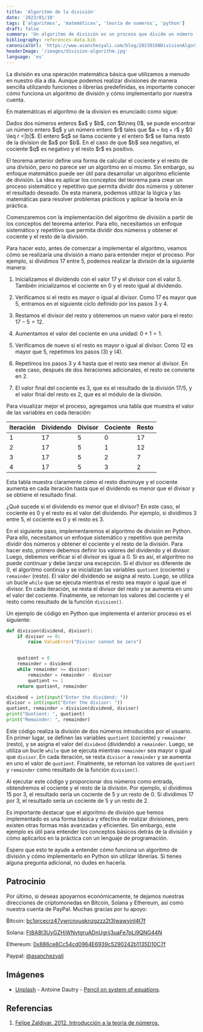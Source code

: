 ```yaml
---
title: 'Algoritmo de la división'
date: '2023/01/10'
tags: ['algoritmos', 'matemáticas', 'teoría de numeros', 'python']
draft: false
summary: 'Un algoritmo de división es un proceso que divide un número (llamado el dividendo) por otro número (llamado el divisor) y obtiene el cociente y el resto de la división. Se puede implementar un algoritmo de división en Python utilizando un ciclo while y restando el divisor del dividendo en cada iteración. Conocer cómo funciona un algoritmo de división y cómo implementarlo por nuestra cuenta es útil para entender mejor cómo funcionan las divisiones y puede ser útil en situaciones donde no podemos utilizar librerías o funciones predefinidas.'
bibliography: references-data.bib
canonicalUrl: 'https://www.asanchezyali.com/blog/20230108DivisionAlgorithm/'
headerImage: '/images/division-algorithm.jpg'
language: 'es'
---
```


La división es una operación matemática básica que utilizamos a menudo en nuestro día a día. Aunque podemos realizar divisiones de manera sencilla utilizando funciones o librerías predefinidas, es importante conocer cómo funciona un algoritmo de división y cómo implementarlo por nuestra cuenta. 

En matemáticas el algoritmo de la division es enunciado como sigue:

<div className="italic text-gray-50">Dados dos números enteros $a$ y $b$, con $b\neq 0$, se puede encontrar un número entero $q$ y un número entero $r$ tales que $a = bq + r$ y $0 \leq r <|b|$. El entero $q$ se llama cociente y el entero $r$ se llama resto de la division de $a$ por $b$. En el caso de que $b$ sea negativo, el cociente $q$ es negativo y el resto $r$ es positivo.</div>

El teorema anterior define una forma de calcular el cociente y el resto de una división, pero no parece ser un algoritmo en sí mismo. Sin embargo, su enfoque matemático puede ser útil para desarrollar un algoritmo eficiente de división. La idea es aplicar los conceptos del teorema para crear un proceso sistemático y repetitivo que permita dividir dos números y obtener el resultado deseado. De esta manera, podemos utilizar la lógica y las matemáticas para resolver problemas prácticos y aplicar la teoría en la práctica.

Comenzaremos con la implementación del algoritmo de división a partir de los conceptos del teorema anterior. Para ello, necesitamos un enfoque sistemático y repetitivo que permita dividir dos números y obtener el cociente y el resto de la división.

Para hacer esto, antes de comenzar a implementar el algoritmo, veamos cómo se realizaría una división a mano para entender mejor el proceso. Por ejemplo, si dividimos $17$ entre $5$, podemos realizar la división de la siguiente manera:

1. Inicializamos el dividendo con el valor $17$ y el divisor con el valor $5$. También inicializamos el cociente en $0$ y el resto igual al dividendo.

2. Verificamos si el resto es mayor o igual al divisor. Como $17$ es mayor que $5$, entramos en el siguiente ciclo definido por los pasos $3$ y $4$.

3. Restamos el divisor del resto y obtenemos un nuevo valor para el resto: $17 - 5 = 12$.

4. Aumentamos el valor del cociente en una unidad: $0 + 1 = 1$.

5. Verificamos de nuevo si el resto es mayor o igual al divisor. Como $12$ es mayor que $5$, repetimos los pasos (3) y (4).

6. Repetimos los pasos $3$ y $4$ hasta que el resto sea menor al divisor. En este caso, después de dos iteraciones adicionales, el resto se convierte en $2$.

7. El valor final del cociente es $3$, que es el resultado de la división $17 / 5$, y el valor final del resto es $2$, que es el módulo de la división.

Para visualizar mejor el proceso, agregamos una tabla que muestra el valor de las variables en cada iteración:


| Iteración | Dividendo | Divisor | Cociente | Resto |
|-----------|-----------|---------|----------|-------|
| 1         | 17        | 5       | 0        | 17    |
| 2         | 17        | 5       | 1        | 12    |
| 3         | 17        | 5       | 2        | 7     |
| 4         | 17        | 5       | 3        | 2     |

Esta tabla muestra claramente cómo el resto disminuye y el cociente aumenta en cada iteración hasta que el dividendo es menor que el divisor y se obtiene el resultado final.

¿Qué sucede si el dividendo es menor que el divisor? En este caso, el cociente es $0$ y el resto es el valor del dividendo. Por ejemplo, si dividimos $3$ entre $5$, el cociente es $0$ y el resto es $3$.


En el siguiente paso, implementaremos el algoritmo de división en Python. Para ello, necesitamos un enfoque sistemático y repetitivo que permita dividir dos números y obtener el cociente y el resto de la división. Para hacer esto, primero debemos definir los valores del dividendo y el divisor. Luego, debemos verificar si el divisor es igual a $0$. Si es así, el algoritmo no puede continuar y debe lanzar una excepción. Si el divisor es diferente de $0$, el algoritmo continúa y se inicializan las variables `quotient` (cociente) y `remainder` (resto). El valor del dividendo se asigna al resto. Luego, se utiliza un bucle `while` que se ejecuta mientras el resto sea mayor o igual que el divisor. En cada iteración, se resta el divisor del resto y se aumenta en uno el valor del cociente. Finalmente, se retornan los valores del cociente y el resto como resultado de la función `division()`.

Un ejemplo de código en Python que implementa el anterior proceso es el siguiente:

```python
def division(dividend, divisor):
    if divisor == 0:
        raise ValueError("Divisor cannot be zero")


    quotient = 0
    remainder = dividend
    while remainder >= divisor:
        remainder = remainder - divisor
        quotient += 1
    return quotient, remainder

dividend = int(input("Enter the dividend: "))
divisor = int(input("Enter the divisor: "))
quotient, remainder = division(dividend, divisor)
print("Quotient: ", quotient)
print("Remainder: ", remainder)
```

Este código realiza la división de dos números introducidos por el usuario. En primer lugar, se definen las variables `quotient` (cociente) y `remainder` (resto), y se asigna el valor del `dividend` (dividendo) a `remainder`. Luego, se utiliza un bucle `while` que se ejecuta mientras `remainder` sea mayor o igual que `divisor`. En cada iteración, se resta `divisor` a `remainder` y se aumenta en uno el valor de `quotient`. Finalmente, se retornan los valores de `quotient` y `remainder` como resultado de la función `division()`.

Al ejecutar este código y proporcionar dos números como entrada, obtendremos el cociente y el resto de la división. Por ejemplo, si dividimos $15$ por $3$, el resultado sería un cociente de $5$ y un resto de $0$. Si dividimos $17$ por $3$, el resultado sería un cociente de $5$ y un resto de $2$.

Es importante destacar que el algoritmo de división que hemos implementado es una forma básica y efectiva de realizar divisiones, pero existen otras formas más avanzadas y eficientes. Sin embargo, este ejemplo es útil para entender los conceptos básicos detrás de la división y cómo aplicarlos en la práctica con un lenguaje de programación.

Espero que esto te ayude a entender cómo funciona un algoritmo de división y cómo implementarlo en Python sin utilizar librerías. Si tienes alguna pregunta adicional, no dudes en hacerla.

## Patrocinio

Por último, si deseas apoyarnos económicamente, te dejamos nuestras direcciones de criptomonedas en Bitcoin, Solana y Ethereum, así como nuestra cuenta de PayPal. Muchas gracias por tu apoyo:

₿itcoin: [bc1qrcecrz47ywrcnyuqknzgzzz2t3lwawyjnl4t7f](https://www.exodus.com/)

Solana: [Ft8A8t3UyGZHjWNvtgruADnUgrij3uaFe7pLj9QNG44N](https://phantom.app/)

Ethereum: [0x886ce8Cc54cd0964E6939c5290242b1135D10C7f](https://metamask.io/)

Paypal: [@asanchezyali](https://paypal.me/asanchezyali?country.x=CO&locale.x=es_XC)

## Imágenes

- [Unplash](https://unsplash.com/@antoine1003) - Antoine Dautry - [Pencil on system of equations](https://unsplash.com/photos/_zsL306fDc).

## Referencias

1. [Felipe Zaldivar. 2012. Introducción a la teoría de números.](http://cbt1.edu.mx/Educacion/OC/Matematicas/Recursos/publication.pdf)
